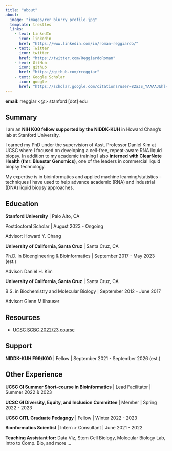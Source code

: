 ```yaml
---
title: "about"
about:
  image: "images/rer_blurry_profile.jpg"
  template: trestles
  links:
    - text: LinkedIn
      icon: linkedin
      href: "https://www.linkedin.com/in/roman-reggiardo/"
    - text: Twitter
      icon: twitter
      href: "https://twitter.com/ReggiardoRoman"
    - text: GitHub
      icon: github
      href: "https://github.com/rreggiar"
    - text: Google Scholar
      icon: google
      href: "https://scholar.google.com/citations?user=82aJS_YAAAAJ&hl=en"
---
```

**email**: rreggiar <@> stanford [dot] edu

## Summary

I am an **NIH K00 fellow supported by the NIDDK-KUH** in Howard Chang's lab at Stanford University.

I earned my PhD under the supervision of Asst. Professor Daniel Kim at UCSC
where I focused on developing a cell-free, repeat-aware RNA liquid biopsy.
In addition to my academic training I also **interned with ClearNote Health (fmr: Bluestar Genomics)**, 
one of the leaders in commercial liquid biopsy technology.

My expertise is in bioinformatics and applied machine learning/statistics -- techniques
I have used to help advance academic (RNA) and industrial (DNA) liquid biopsy 
approaches. 

## Education

**Stanford University** | Palo Alto, CA

Postdoctoral Scholar | August 2023 - Ongoing

Advisor: Howard Y. Chang

**University of California, Santa Cruz** | Santa Cruz, CA

Ph.D. in Bioengineering & Bioinformatics | September 2017 - May 2023 (est.)

Advisor: Daniel H. Kim

**University of California, Santa Cruz** | Santa Cruz, CA

B.S. in Biochemistry and Molecular Biology | September 2012 - June 2017

Advisor: Glenn Millhauser

## Resources

 - [UCSC SCBC 2022/23 course](https://rreggiar.github.io/ucsc_scbc_2022/)

## Support

**NIDDK-KUH F99/K00** | Fellow | September 2021 - September 2026 (est.)

## Other Experience

**UCSC GI Summer Short-course in Bioinformatics** | Lead Facilitator | Summer 2022 & 2023

**UCSC GI Diversity, Equity, and Inclusion Committee** | Member | Spring 2022 - 2023

**UCSC CITL Graduate Pedagogy** | Fellow | Winter 2022 - 2023

**Bionformatics Scientist** | Intern > Consultant | June 2021 - 2022

**Teaching Assistant for:** Data Viz, Stem Cell Biology, Molecular Biology Lab, Intro to Comp. Bio, and more ...

